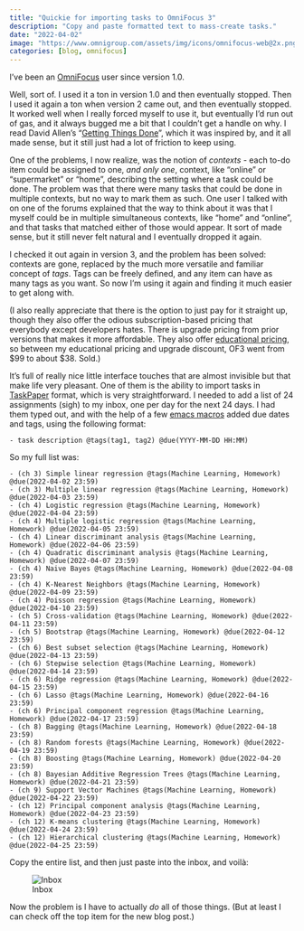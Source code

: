 ```yaml
---
title: "Quickie for importing tasks to OmniFocus 3"
description: "Copy and paste formatted text to mass-create tasks."
date: "2022-04-02"
image: "https://www.omnigroup.com/assets/img/icons/omnifocus-web@2x.png"
categories: [blog, omnifocus]
---
```


I've been an [OmniFocus](https://www.omnigroup.com/omnifocus/) user since version 1.0.

Well, sort of. I used it a ton in version 1.0 and then eventually stopped. Then I used it again a ton when version 2 came out, and then eventually stopped. It worked well when I really forced myself to use it, but eventually I'd run out of gas, and it always bugged me a bit that I couldn't get a handle on why. I read David Allen's "[Getting Things Done](https://gettingthingsdone.com/)", which it was inspired by, and it all made sense, but it still just had a lot of friction to keep using.

One of the problems, I now realize, was the notion of *contexts* - each to-do item could be assigned to one, *and only one*, context, like "online" or "supermarket" or "home", describing the setting where a task could be done. The problem was that there were many tasks that could be done in multiple contexts, but no way to mark them as such. One user I talked with on one of the forums explained that the way to think about it was that I myself could be in multiple simultaneous contexts, like "home" and "online", and that tasks that matched either of those would appear. It sort of made sense, but it still never felt natural and I eventually dropped it again.

I checked it out again in version 3, and the problem has been solved: contexts are gone, replaced by the much more versatile and familiar concept of *tags*. Tags can be freely defined, and any item can have as many tags as you want. So now I'm using it again and finding it much easier to get along with.

(I also really appreciate that there is the option to just pay for it straight up, though they also offer the odious subscription-based pricing that everybody except developers hates. There is upgrade pricing from prior versions that makes it more affordable. They also offer [educational pricing](https://support.omnigroup.com/sales-educational-pricing/), so between my educational pricing and upgrade discount, OF3 went from \$99 to about \$38. Sold.)

It's full of really nice little interface touches that are almost invisible but that make life very pleasant. One of them is the ability to import tasks in [TaskPaper](https://guide.taskpaper.com/) format, which is very straightforward. I needed to add a list of 24 assignments (sigh) to my inbox, one per day for the next 24 days. I had them typed out, and with the help of a few [emacs macros](http://www.gnu.org/software/emacs/manual/html_node/emacs/Keyboard-Macros.html) added due dates and tags, using the following format:

    - task description @tags(tag1, tag2) @due(YYYY-MM-DD HH:MM)

So my full list was:

    - (ch 3) Simple linear regression @tags(Machine Learning, Homework) @due(2022-04-02 23:59)
    - (ch 3) Multiple linear regression @tags(Machine Learning, Homework) @due(2022-04-03 23:59)
    - (ch 4) Logistic regression @tags(Machine Learning, Homework) @due(2022-04-04 23:59)
    - (ch 4) Multiple logistic regression @tags(Machine Learning, Homework) @due(2022-04-05 23:59)
    - (ch 4) Linear discriminant analysis @tags(Machine Learning, Homework) @due(2022-04-06 23:59)
    - (ch 4) Quadratic discriminant analysis @tags(Machine Learning, Homework) @due(2022-04-07 23:59)
    - (ch 4) Naive Bayes @tags(Machine Learning, Homework) @due(2022-04-08 23:59)
    - (ch 4) K-Nearest Neighbors @tags(Machine Learning, Homework) @due(2022-04-09 23:59)
    - (ch 4) Poisson regression @tags(Machine Learning, Homework) @due(2022-04-10 23:59)
    - (ch 5) Cross-validation @tags(Machine Learning, Homework) @due(2022-04-11 23:59)
    - (ch 5) Bootstrap @tags(Machine Learning, Homework) @due(2022-04-12 23:59)
    - (ch 6) Best subset selection @tags(Machine Learning, Homework) @due(2022-04-13 23:59)
    - (ch 6) Stepwise selection @tags(Machine Learning, Homework) @due(2022-04-14 23:59)
    - (ch 6) Ridge regression @tags(Machine Learning, Homework) @due(2022-04-15 23:59)
    - (ch 6) Lasso @tags(Machine Learning, Homework) @due(2022-04-16 23:59)
    - (ch 6) Principal component regression @tags(Machine Learning, Homework) @due(2022-04-17 23:59)
    - (ch 8) Bagging @tags(Machine Learning, Homework) @due(2022-04-18 23:59)
    - (ch 8) Random forests @tags(Machine Learning, Homework) @due(2022-04-19 23:59)
    - (ch 8) Boosting @tags(Machine Learning, Homework) @due(2022-04-20 23:59)
    - (ch 8) Bayesian Additive Regression Trees @tags(Machine Learning, Homework) @due(2022-04-21 23:59)
    - (ch 9) Support Vector Machines @tags(Machine Learning, Homework) @due(2022-04-22 23:59)
    - (ch 12) Principal component analysis @tags(Machine Learning, Homework) @due(2022-04-23 23:59)
    - (ch 12) K-means clustering @tags(Machine Learning, Homework) @due(2022-04-24 23:59)
    - (ch 12) Hierarchical clustering @tags(Machine Learning, Homework) @due(2022-04-25 23:59)

Copy the entire list, and then just paste into the inbox, and voilà:

![Inbox](of_inbox.png)

Now the problem is I have to actually *do* all of those things. (But at least I can check off the top item for the new blog post.)
